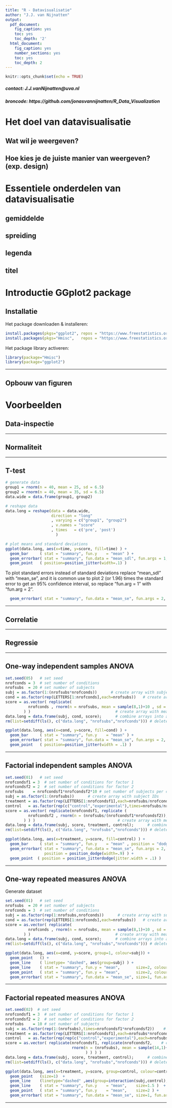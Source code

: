 ```yaml
---
title: "R - Datavisualisatie"
author: "J.J. van Nijnatten"
output:
  pdf_document:
    fig_caption: yes
    toc: yes
    toc_depth: '2'
  html_document:
    fig_caption: yes
    number_sections: yes
    toc: yes
    toc_depth: 2
---
```


```r
knitr::opts_chunk$set(echo = TRUE)
```

##### contact: J.J.vanNijnatten@uva.nl

##### broncode: https://github.com/jonasvannijnatten/R_Data_Visualization

#   Het doel van datavisualisatie
##  Wat wil je weergeven?
##  Hoe kies je de juiste manier van weergeven? (exp. design)

#   Essentiele onderdelen van datavisualisatie
##  gemiddelde
##  spreiding
##  legenda
##  titel

#   Introductie GGplot2 package
##  Installatie
Het package downloaden & installeren:
```r
install.packages(pkgs="ggplot2", repos = "https://www.freestatistics.org/cran/")
install.packages(pkgs="Hmisc",   repos = "https://www.freestatistics.org/cran/")
```
Het package library activeren:
```r
library(package="Hmisc")
library(package="ggplot2")
```

***

\newpage

##  Opbouw van figuren


#   Voorbeelden
##  Data-inspectie  
***  

\newpage

##  Normaliteit
***  
\newpage

##  T-test
```r
# generate data
group1 = rnorm(n = 40, mean = 25, sd = 6.5)
group2 = rnorm(n = 40, mean = 35, sd = 6.5)
data.wide = data.frame(group1, group2)
```
```r
# reshape data
data.long = reshape(data = data.wide, 
                    direction = "long"
                    , varying = c("group1", "group2")
                    , v.names = "score"
                    , times   = c('pre', 'post') 
                      )
```


```r
# plot means and standard deviations
ggplot(data.long, aes(x=time, y=score, fill=time) ) + 
  geom_bar     ( stat = "summary", fun.y    = "mean" ) + 
  geom_errorbar( stat = "summary", fun.data = "mean_sdl", fun.args = 1, width = 0.3 ) + 
  geom_point   ( position=position_jitter(width=.1) )
```
To plot standard errors instead of standard deviations replace "mean_sdl" with "mean_se", and it is common use to plot 2 (or 1.96) times the standard error to get an 95% confidence interval, so replace "fun.arg = 1" with "fun.arg = 2".
```r
  geom_errorbar( stat = "summary", fun.data = "mean_se", fun.args = 2, width = 0.3 ) 

```

***
\newpage

##  Correlatie
***  
\newpage

##  Regressie
***  
\newpage

##  One-way independent samples ANOVA
```r
set.seed(05)   # set seed
nrofconds = 3  # set number of conditions
nrofsubs  = 20 # set number of subjects
subj = as.factor(1:(nrofsubs*nrofconds))      # create array with subject IDs
cond = as.factor(rep(LETTERS[1:nrofconds],each=nrofsubs))   # create array with condition values
score = as.vector( replicate(
          nrofconds , rnorm(n = nrofsubs, mean = sample(8,1)+10 , sd = sample(5,1) ) 
        ) )                                     # create array with measurement values
data.long = data.frame(subj, cond, score);      # combine arrays into a data.frame
rm(list=setdiff(ls(), c("data.long", "nrofsubs","nrofconds"))) # delete arrays
```

```r
ggplot(data.long, aes(x=cond, y=score, fill=cond) ) + 
  geom_bar     ( stat = "summary", fun.y    = "mean" ) + 
  geom_errorbar( stat = "summary", fun.data = "mean_se", fun.args = 2, width = 0.3 ) + 
  geom_point   ( position=position_jitter(width = .1) )
```

***  
\newpage

##  Factorial independent samples ANOVA
```r
set.seed(01)   # set seed
nrofcondsf1 = 3  # set number of conditions for factor 1
nrofcondsf2 = 2  # set number of conditions for factor 2
nrofsubs    = nrofcondsf1*nrofcondsf2*10 # set number of subjects per condition
subj = as.factor(1:(nrofsubs))      # create array with subject IDs
treatment = as.factor(rep(LETTERS[1:nrofcondsf1],each=nrofsubs/nrofcondsf1))   # create array witht treatment conditions
control   = as.factor(rep(c("control","experimental"),times=nrofsubs/nrofcondsf2))   # create array with control / experimental
score = as.vector( replicate(nrofcondsf1, replicate ( 
          nrofcondsf2 , rnorm(n = (nrofsubs/(nrofcondsf1*nrofcondsf2)), mean = sample(14,1)+10 , sd = sample(5,1) ) 
        ) ) )                                    # create array with measurement values
data.long = data.frame(subj, score, treatment, control);      # combine arrays into a data.frame
rm(list=setdiff(ls(), c("data.long", "nrofsubs","nrofconds"))) # delete arrays
```

```r
ggplot(data.long, aes(x=treatment, y=score, fill=control) ) + 
  geom_bar     ( stat = "summary", fun.y    = "mean" , position = "dodge") + 
  geom_errorbar( stat = "summary", fun.data = "mean_se", fun.args = 2, width = 0.3, 
                 position = position_dodge(width=.9) ) + 
  geom_point  ( position = position_jitterdodge(jitter.width = .1) )
```

***  
\newpage  

##  One-way repeated measures ANOVA
Generate dataset
```r
set.seed(01)   # set seed
nrofsubs  = 20 # set number of subjects
nrofconds = 3  # set number of conditions
subj = as.factor(rep(1:nrofsubs,nrofconds))      # create array with subject IDs
cond = as.factor(rep(LETTERS[1:nrofconds],each=nrofsubs))   # create array with condition values
score = as.vector( replicate(
          nrofconds , rnorm(n = nrofsubs, mean = sample(8,1)+10 , sd = sample(5,1) ) 
        ) )                                     # create array with measurement values
data.long = data.frame(subj, cond, score);      # combine arrays into a data.frame
rm(list=setdiff(ls(), c("data.long", "nrofsubs","nrofconds"))) # delete arrays
```

```r
ggplot(data.long, aes(x=cond, y=score, group=1, colour=subj)) + 
  geom_point   () +
  geom_line    ( linetype= "dashed", aes(group=subj) ) +
  geom_line    ( stat = "summary", fun.y = "mean",       size=2, colour = "black", linetype= "solid" ) +
  geom_point   ( stat = "summary", fun.y = "mean",       size=2, colour = "black" ) +
  geom_errorbar( stat = "summary", fun.data = "mean_se", size=1, fun.args = 2, width = 0.3 )
```  

***  

\newpage

##  Factorial repeated measures ANOVA

```r
set.seed(02)  # set seed
nrofcondsf1 = 3  # set number of conditions for factor 1
nrofcondsf2 = 2  # set number of conditions for factor 2
nrofsubs    = 10 # set number of subjects 
subj = as.factor(rep(1:(nrofsubs),times=nrofcondsf1*nrofcondsf2))    # create array with subject IDs
treatment = as.factor(rep(LETTERS[1:nrofcondsf1],each=nrofsubs*nrofcondsf2))   # create array witht treatment conditions
control   = as.factor(rep(rep(c("control","experimental"),each=nrofsubs),times=nrofcondsf1))   # create array with control / experimental
score = as.vector( replicate(nrofcondsf1, replicate(nrofcondsf2,    # create array with measurement values
                             rnorm(n = (nrofsubs), mean = sample(14,1)+10 , sd = sample(5,1)                
                                   ) ) ) )                  
data.long = data.frame(subj, score, treatment, control);      # combine arrays into a data.frame
rm(list=setdiff(ls(), c("data.long", "nrofsubs","nrofconds"))) # delete arrays
```

```r
ggplot(data.long, aes(x=treatment, y=score, group=control, colour=control)) + 
  geom_point   (size=1)  +
  geom_line    (linetype="dashed" ,aes(group=interaction(subj,control), alpha=.5)) +
  geom_line    ( stat = "summary", fun.y    = "mean",    size=1.5 )  +
  geom_point   ( stat = "summary", fun.y    = "mean",    size=2 ) +
  geom_errorbar( stat = "summary", fun.data = "mean_se", size=1, fun.args = 2, width = 0.3)
```
  
***  